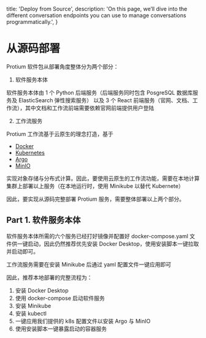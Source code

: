  title: 'Deploy from Source',
  description:
    'On this page, we’ll dive into the different conversation endpoints you can use to manage conversations programmatically.',
}

# 从源码部署

Protium 软件包从部署角度整体分为两个部分：

1. 软件服务本体

软件服务本体由 1 个 Python 后端服务（后端服务同时包含 PosgreSQL 数据库服务及 ElasticSearch 弹性搜索服务）
以及 3 个 React 前端服务（官网、文档、工作流），其中文档和工作流前端需要依赖官网前端提供用户登陆

2. 工作流服务

Protium 工作流基于云原生的理念打造，基于 

* [Docker](https://www.docker.com/)
* [Kubernetes](https://kubernetes.io/)
* [Argo](https://argoproj.github.io/)
* [MinIO](https://min.io/)

实现对象存储与分布式计算。因此，要使用云原生的工作流功能，需要在本地计算集群上部署以上服务（在本地运行时，使用 Minikube 以替代 Kubernete）

因此，要实现从源码完整部署 Protium 服务，需要整体部署以上两个部分。

## Part 1. 软件服务本体

软件服务本体所需的六个服务已经打好镜像并配置好 docker-compose.yaml 文件供一键启动，因此仍然推荐优先安装 Docker Desktop，使用安装脚本一键拉取并启动即可。

工作流服务需要在安装 Minikube 后通过 yaml 配置文件一键应用即可

因此，推荐本地部署的完整流程为：

1. 安装 Docker Desktop
2. 使用 docker-compose 启动软件服务
3. 安装 Minikube
4. 安装 kubectl
5. 一键应用我们提供的 k8s 配置文件以安装 Argo 与 MinIO
6. 使用安装脚本一键暴露启动的容器服务
